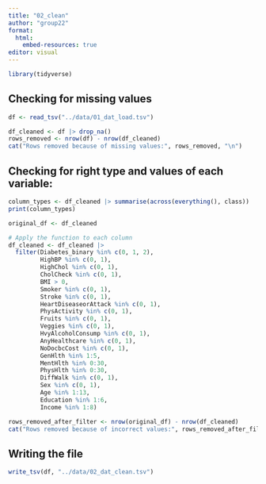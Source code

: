 ```yaml
---
title: "02_clean"
author: "group22"
format:
  html:
    embed-resources: true
editor: visual
---
```


```r
library(tidyverse)
```

## Checking for missing values

```r
df <- read_tsv("../data/01_dat_load.tsv")

df_cleaned <- df |> drop_na()
rows_removed <- nrow(df) - nrow(df_cleaned)
cat("Rows removed because of missing values:", rows_removed, "\n")
```

## Checking for right type and values of each variable:

```r
column_types <- df_cleaned |> summarise(across(everything(), class))
print(column_types)
```

```r
original_df <- df_cleaned

# Apply the function to each column
df_cleaned <- df_cleaned |>
  filter(Diabetes_binary %in% c(0, 1, 2),
         HighBP %in% c(0, 1),
         HighChol %in% c(0, 1),
         CholCheck %in% c(0, 1),
         BMI > 0,
         Smoker %in% c(0, 1),
         Stroke %in% c(0, 1),
         HeartDiseaseorAttack %in% c(0, 1),
         PhysActivity %in% c(0, 1),
         Fruits %in% c(0, 1),
         Veggies %in% c(0, 1),
         HvyAlcoholConsump %in% c(0, 1),
         AnyHealthcare %in% c(0, 1),
         NoDocbcCost %in% c(0, 1),
         GenHlth %in% 1:5,
         MentHlth %in% 0:30,
         PhysHlth %in% 0:30,
         DiffWalk %in% c(0, 1),
         Sex %in% c(0, 1),
         Age %in% 1:13,
         Education %in% 1:6,
         Income %in% 1:8)

rows_removed_after_filter <- nrow(original_df) - nrow(df_cleaned)
cat("Rows removed because of incorrect values:", rows_removed_after_filter, "\n")
```

## Writing the file

```r
write_tsv(df, "../data/02_dat_clean.tsv")
```
